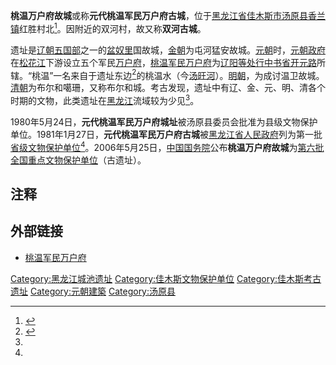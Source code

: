 {{文物保护单位
| 名称 =  桃温万户府故城
| 图片 = 
| 说明 = 
| 级别 = 全国
| Cat = 黑龙江全国重点文物保护单位
| 省区市 = [[黑龙江省|黑龙江省]]
| 市/县名 = 
| 所在 = [[佳木斯市|佳木斯市]][[汤原县|汤原县]]
| 坐标 = <!-- 请使用{{Coord}}模板 -->
| 分类 = 古遗址
| 时代 = 元
| 编号 = Ⅰ－67			
| 登录 = 第六批全国重点文物保护单位
}}
'''桃温万户府故城'''或称'''元代桃温军民万户府古城'''，位于[[黑龙江省|黑龙江省]][[佳木斯市|佳木斯市]][[汤原县|汤原县]][[香兰镇|香兰镇]]红胜村北<ref name="a1">{{Cite web |url=http://news.sina.com.cn/o/2007-05-25/094011892489s.shtml |title=汤旺河 |accessdate=2013-07-04 |author=李洪河 |date=2007年5月25日 |work= |publisher=新浪网，来源：黑龙江日报 |language=Zh-hans |archive-date=2014-02-21 |archive-url=https://web.archive.org/web/20140221095807/http://news.sina.com.cn/o/2007-05-25/094011892489s.shtml |dead-url=no }}</ref>。因附近的双河村，故又称'''双河古城'''。

遗址是[[辽朝|辽朝]][[五国部|五国部]]之一的[[盆奴里|盆奴里]]国故城，[[金朝|金朝]]为屯河猛安故城。[[元朝|元朝]]时，[[元朝政府|元朝政府]]在[[松花江|松花江]]下游设立五个军民[[万户府|万户府]]，[[桃温军民万户府|桃温军民万户府]]为[[辽阳等处行中书省|辽阳等处行中书省]][[开元路_(元朝行政区划)|开元路]]所辖。“桃温”一名来自于遗址东边<ref name="a2">{{Cite web |url=http://jiamusi.dbw.cn/system/2006/06/09/050422239.shtml |title=黑土地的神秘风情 |accessdate=2013-07-04 |author=作者：孙卓，编辑：孙吉春 |date=2006-06-09 |work= |publisher=佳木斯日报新闻网，来源：三江晚报 |language=Zh-hans |archive-date=2019-06-04 |archive-url=https://web.archive.org/web/20190604030906/http://jiamusi.dbw.cn/system/2006/06/09/050422239.shtml |dead-url=no }}</ref>的桃温水（今[[汤旺河|汤旺河]]）。[[明朝|明朝]]，为成讨温卫故城。[[清朝|清朝]]为布尔和噶珊，又称布尔和城。考古发现，遗址中有辽、金、元、明、清各个时期的文物，此类遗址在[[黑龙江|黑龙江]]流域较为少见<ref name="a2"/>。

1980年5月24日，'''元代桃温军民万户府城址'''被汤原县委员会批准为县级文物保护单位。1981年1月27日，'''元代桃温军民万户府古城'''被[[黑龙江省人民政府|黑龙江省人民政府]]列为第一批[[黑龙江省文物保护单位|省级文物保护单位]]<ref name="a1"/>。2006年5月25日，[[中华人民共和国国务院|中国国务院]]公布'''桃温万户府故城'''为[[第六批全国重点文物保护单位|第六批全国重点文物保护单位]]（古遗址）。

== 注释 ==

{{reflist}}

==外部链接==
*[https://web.archive.org/web/20120717215733/http://hljnews.cn/fouxw_wy/2010-08/31/content_161958.htm 桃温军民万户府]

{{黑龙江全国重点文物保护单位}}
{{全国重点文物保护单位小作品}}
{{DEFAULTSORT:T}}
[[Category:黑龙江城池遗址|Category:黑龙江城池遗址]]
[[Category:佳木斯文物保护单位|Category:佳木斯文物保护单位]]
[[Category:佳木斯考古遗址|Category:佳木斯考古遗址]]
[[Category:元朝建築|Category:元朝建築]]
[[Category:汤原县|Category:汤原县]]